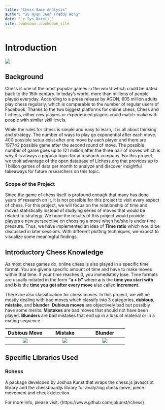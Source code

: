 ```yaml
--- 
title: "Chess Game Analysis"
author: "Ju Hyun Jeon Freddy Wong"
date: "`r Sys.Date()`"
site: bookdown::bookdown_site
---
```


# Introduction
![](images/intro.gif)

## Background

Chess is one of the most popular games in the world which could be dated back to the 15th century. In today's world, more than millions of people played everyday. According to a press release by AGON, 605 million adults play chess regularly, which is comparable to the number of regular users of Facebook. Thanks to the two biggest platforms for online chess, Chess and Lichess, either new players or experienced players could match-make with people with similar skill levels.  

While the rules for chess is simple and easy to learn, it is all about thinking and strategy. The number of ways to play go exponential after each move. 400 possible setup exist after one move by each player and there are 197742 possible game after the second round of move. The possible number of game goes up to 121 million after the three pair of moves which is why it is always a popular topic for ai research company. For this project, we took advantage of the open database of Lichess.org that provides up to 1 billion games of data per month to analyze and discover insightful takeaways for future researchers on this topic. 

### Scope of the Project

Since the game of chess itself is profound enough that many has done years of research on it, it is not possible for this project to visit every aspect of chess. For this project, we will focus on the relationship of time and moves statistically instead of studying series of moves that would be related to strategy. We hope the results of this project would provide players a new perspective on choosing a move when he/she is under time pressure. Thus, we have implemented an idea of **Time ratio** which would be discussed in later sessions. With different plotting techniques, we expect to visualize some meaningful findings.


## Introductory Chess Knowledge

As most chess games do, online chess is also played in a specific time format. You are givena  specific amount of time and have to make moves within that time. If your time reaches 0, you immediately lose. Time formats are usually notated in the form **"a + b"** where **a** is the **time you start with** and **b** is the **time you get after every move** also called **increment**.  

There are also classification for chess moves. In this project, we will be mostly dealing with bad moves which classify into 3 categories, **dubious**, **mistake**, and **blunder**. **Dubious moves** are objectively bad but possibly have some merits. **Mistakes** are bad moves that should not have been played. **Blunders** are bad mistakes that end up in a loss of material or in a mating sequence. 

Dubious Move|Mistake|Blunder
:-------------------------:|:-------------------------:|:-------------------------:
![](images/dubious.PNG)|![](images/mistake.PNG)|![](images/blunder.PNG)

## Specific Libraries Used

### Rchess

A package developed by Joshua Kunst that wraps the chess.js javascript library and the chessboardjs library for analyzing chess move, piece movement and check detection.

For more info, please visit: {https://www.github.com/jbkunst/rchess}



